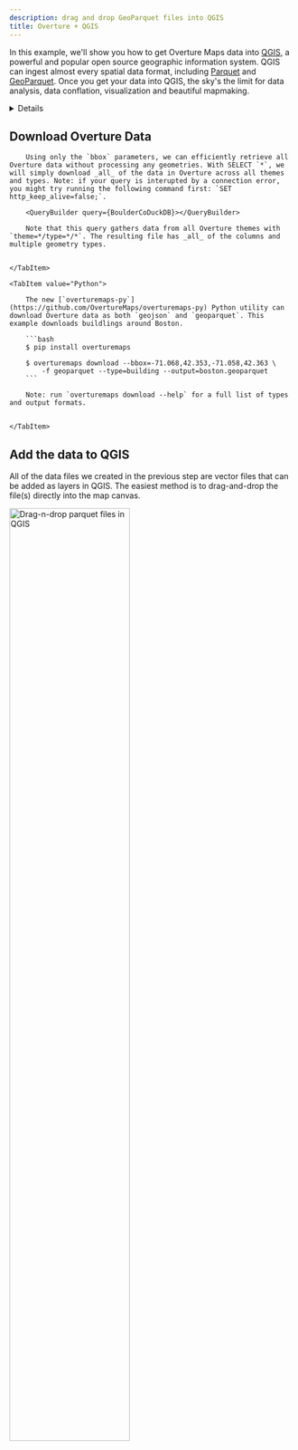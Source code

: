 ```yaml
---
description: drag and drop GeoParquet files into QGIS
title: Overture + QGIS
---
```



In this example, we'll show you how to get Overture Maps data into [QGIS](https://www.qgis.org/), a powerful and popular open source geographic information system. QGIS can ingest almost every spatial data format, including [Parquet](https://parquet.apache.org/docs/) and [GeoParquet](https://geoparquet.org/). Once you get your data into QGIS, the sky's the limit for data analysis, data conflation, visualization and beautiful mapmaking.

<details>

    <summary>Instructions: Install a version of QGIS with GDAL > 3.5 that can read `(geo)parquet`</summary>

    <Tabs>
        <TabItem value="mac" label="MacOS" default>
            You can find the latest installers for Mac here: [github.com/opengisch/qgis-conda-builder/releases](https://github.com/opengisch/qgis-conda-builder/releases)

            Additionally, the [conda packages](https://anaconda.org/conda-forge/qgis) of QGIS have support for Parquet.
        </TabItem>

        <TabItem value="windows" label="Windows" default>
            Most distributions of QGIS for Windows have support for parquet.
        </TabItem>

        <TabItem value="linux" label="Linux" default>
            The [conda packages](https://anaconda.org/conda-forge/qgis) of QGIS have support for Parquet.

            Additionally, there is a Flatpak QGIS package that includes support for Parquet:

            ```bash
            flatpak install --user https://dl.flathub.org/build-repo/94031/org.qgis.qgis.flatpakref
            ```
        </TabItem>
    </Tabs>
</details>

## Download Overture Data

<Tabs>
    <TabItem value="DuckDB">

        Using only the `bbox` parameters, we can efficiently retrieve all Overture data without processing any geometries. With SELECT `*`, we will simply download _all_ of the data in Overture across all themes and types. Note: if your query is interupted by a connection error, you might try running the following command first: `SET http_keep_alive=false;`.

        <QueryBuilder query={BoulderCoDuckDB}></QueryBuilder>

        Note that this query gathers data from all Overture themes with `theme=*/type=*/*`. The resulting file has _all_ of the columns and multiple geometry types.


    </TabItem>

    <TabItem value="Python">

        The new [`overturemaps-py`](https://github.com/OvertureMaps/overturemaps-py) Python utility can download Overture data as both `geojson` and `geoparquet`. This example downloads buildlings around Boston.

        ```bash
        $ pip install overturemaps

        $ overturemaps download --bbox=-71.068,42.353,-71.058,42.363 \
            -f geoparquet --type=building --output=boston.geoparquet
        ```

        Note: run `overturemaps download --help` for a full list of types and output formats.


    </TabItem>

</Tabs>


## Add the data to QGIS
All of the data files we created in the previous step are vector files that can be added as layers in QGIS. The easiest method is to drag-and-drop the file(s) directly into the map canvas.

<!-- [Overture parquet files in QGIS](/img/qgis-parquet-drag-drop.gif) -->
<img src='/img/examples/qgis-parquet-drag-drop.gif' alt='Drag-n-drop parquet files in QGIS' width='65%'/>

